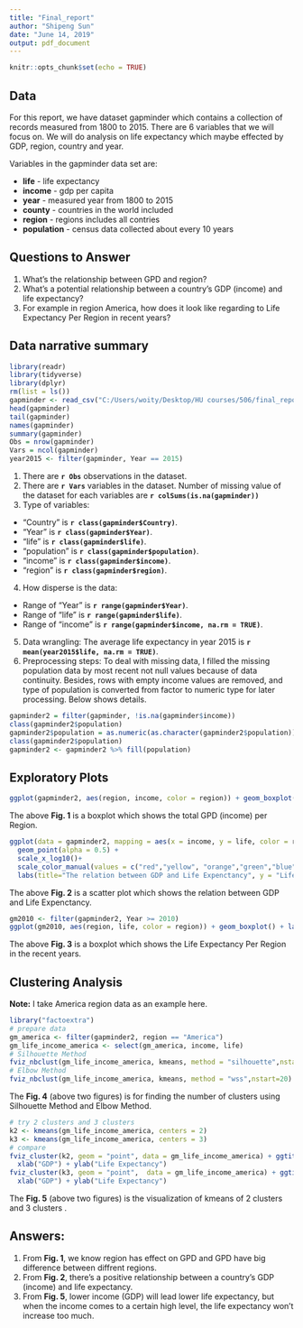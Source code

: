 ---
title: "Final_report"
author: "Shipeng Sun"
date: "June 14, 2019"
output: pdf_document
---

```{r setup, include=FALSE}
knitr::opts_chunk$set(echo = TRUE)
```

## Data

For this report, we have dataset gapminder which contains a collection of records measured from 1800 to 2015. There are 6 variables that we will focus on. We will do analysis on life expectancy which maybe effected by GDP, region, country and year. 

Variables in the gapminder data set are:

* **life** - life expectancy
* **income** - gdp per capita
* **year** - measured year from 1800 to 2015
* **county** - countries in the world included
* **region** -  regions includes all contries
* **population** - census data collected about every 10 years

## Questions to Answer
1. What's the relationship between GPD and region? 
2. What's a potential relationship between a country’s GDP (income) and life expectancy?
3. For example in region America, how does it look like regarding to Life Expectancy Per Region in recent years?
 
## Data narrative summary
```{r, echo = FALSE, message=FALSE, results="hide", warning=FALSE}
library(readr)
library(tidyverse)
library(dplyr)
rm(list = ls())
gapminder <- read_csv("C:/Users/woity/Desktop/HU courses/506/final_report/gapminder.csv")
head(gapminder)
tail(gapminder) 
names(gapminder)
summary(gapminder)
Obs = nrow(gapminder)
Vars = ncol(gapminder)
year2015 <- filter(gapminder, Year == 2015)
```

1. There are **`r Obs`** observations in the dataset.
2. There are **`r Vars`** variables in the dataset. Number of missing value of the dataset for each variables are **`r colSums(is.na(gapminder))`** 
3. Type of variables: 
- "Country" is **`r class(gapminder$Country)`**.
- "Year" is **`r class(gapminder$Year)`**.
- "life" is **`r class(gapminder$life)`**.
- "population" is **`r class(gapminder$population)`**.
- "income" is **`r class(gapminder$income)`**.
- "region" is **`r class(gapminder$region)`**.
4. How disperse is the data: 
- Range of "Year" is **`r range(gapminder$Year)`**. 
- Range of "life" is **`r range(gapminder$life)`**. 
- Range of "income" is **`r range(gapminder$income, na.rm = TRUE)`**.
5. Data wrangling: The average life expectancy in year 2015 is **`r mean(year2015$life, na.rm = TRUE)`**.
6. Preprocessing steps: To deal with missing data, I filled the missing population data by most recent not null values because of data continuity. Besides, rows with empty income values are removed, and type of population is converted from factor to numeric type for later processing. Below shows details.

```{r, echo = FALSE, message=FALSE, results="hide", warning=FALSE}
gapminder2 = filter(gapminder, !is.na(gapminder$income))
class(gapminder2$population)
gapminder2$population = as.numeric(as.character(gapminder2$population))
class(gapminder2$population)
gapminder2 <- gapminder2 %>% fill(population)
```

## Exploratory Plots
```{r, echo = FALSE, message=FALSE, results="hide", warning=FALSE}
ggplot(gapminder2, aes(region, income, color = region)) + geom_boxplot() + labs(title="GDP/Region relationship", y = "GDP", x = "Region")
```

The above **Fig. 1** is a boxplot which shows the total GPD (income) per Region. 


```{r, echo = FALSE, message=FALSE, results="hide", warning=FALSE}
ggplot(data = gapminder2, mapping = aes(x = income, y = life, color = region)) +
  geom_point(alpha = 0.5) +
  scale_x_log10()+
  scale_color_manual(values = c("red","yellow", "orange","green","blue","purple")) + 
  labs(title="The relation between GDP and Life Expenctancy", y = "Life Expectancy", x = "GDP")
```

The above **Fig. 2** is a scatter plot which shows the relation between GDP and Life Expenctancy. 

```{r, echo = FALSE, message=FALSE, results="hide", warning=FALSE}
gm2010 <- filter(gapminder2, Year >= 2010)
ggplot(gm2010, aes(region, life, color = region)) + geom_boxplot() + labs(title="Life Expectancy Per Region since 2010", y = "Life Expectancy", x = "Region")
```

The above **Fig. 3** is a boxplot which shows the Life Expectancy Per Region in the recent years. 

## Clustering Analysis

**Note:** I take America region data as an example here.

```{r, echo = FALSE, message=FALSE, results="hide", warning=FALSE}
library("factoextra")
# prepare data
gm_america <- filter(gapminder2, region == "America")
gm_life_income_america <- select(gm_america, income, life)
# Silhouette Method
fviz_nbclust(gm_life_income_america, kmeans, method = "silhouette",nstart=20) # cluster 2
# Elbow Method
fviz_nbclust(gm_life_income_america, kmeans, method = "wss",nstart=20) # cluster 3
```

The **Fig. 4** (above two figures) is for finding the number of clusters using Silhouette Method and Elbow Method.

```{r, echo = FALSE, message=FALSE, results="hide", warning=FALSE}
# try 2 clusters and 3 clusters
k2 <- kmeans(gm_life_income_america, centers = 2)
k3 <- kmeans(gm_life_income_america, centers = 3)
# compare
fviz_cluster(k2, geom = "point", data = gm_life_income_america) + ggtitle("cluster = 2") + 
  xlab("GDP") + ylab("Life Expectancy")
fviz_cluster(k3, geom = "point",  data = gm_life_income_america) + ggtitle("cluster = 3") +
  xlab("GDP") + ylab("Life Expectancy")
```

The **Fig. 5** (above two figures) is the visualization of kmeans of 2 clusters and 3 clusters .

## Answers:
1. From **Fig. 1**, we know region has effect on GPD and GPD have big difference between diffrent regions.
2. From **Fig. 2**, there's a positive relationship between a country’s GDP (income) and life expectancy.
3. From **Fig. 5**, lower income (GDP) will lead lower life expectancy, but when the income comes to a certain high level, the life expectancy won't increase too much.



